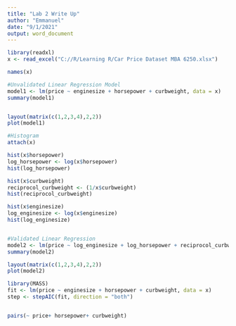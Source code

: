 ---
title: "Lab 2 Write Up"
author: "Emmanuel"
date: "9/1/2021"
output: word_document
---

```{r}
library(readxl)
x <- read_excel("C://R/Learning R/Car Price Dataset MBA 6250.xlsx")

names(x)

#Unvalidated Linear Regression Model
model1 <- lm(price ~ enginesize + horsepower + curbweight, data = x)
summary(model1)


layout(matrix(c(1,2,3,4),2,2))
plot(model1)

#Histogram 
attach(x)

hist(x$horsepower)
log_horsepower <- log(x$horsepower)
hist(log_horsepower)

hist(x$curbweight)
reciprocol_curbweight <- (1/x$curbweight)
hist(reciprocol_curbweight)

hist(x$enginesize)
log_enginesize <- log(x$enginesize)
hist(log_enginesize)


#Validated Linear Regression 
model2 <- lm(price ~ log_enginesize + log_horsepower + reciprocol_curbweight, data = x)
summary(model2)

layout(matrix(c(1,2,3,4),2,2))
plot(model2)

library(MASS) 
fit <- lm(price ~ enginesize + horsepower + curbweight, data = x)
step <- stepAIC(fit, direction = "both") 


pairs(~ price+ horsepower+ curbweight)


```

